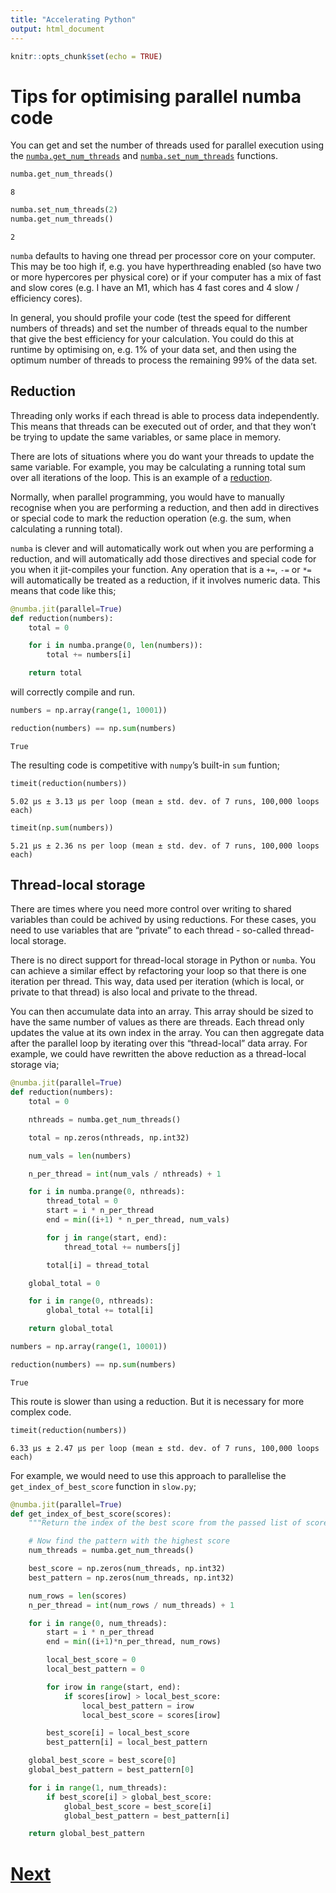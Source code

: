 ```yaml
---
title: "Accelerating Python"
output: html_document
---
```


```r
knitr::opts_chunk$set(echo = TRUE)
```

# Tips for optimising parallel numba code

You can get and set the number of threads used for parallel execution
using the
[`numba.get_num_threads`](https://numba.readthedocs.io/en/stable/user/threading-layer.html#numba.get_num_threads) and
[`numba.set_num_threads`](https://numba.readthedocs.io/en/stable/user/threading-layer.html#numba.set_num_threads)
functions.

```python
numba.get_num_threads()
```

```
8
```

```python
numba.set_num_threads(2)
numba.get_num_threads()
```

```
2
```

`numba` defaults to having one thread per processor core on your computer.
This may be too high if, e.g. you have hyperthreading enabled (so have
two or more hypercores per physical core) or if your computer has a mix
of fast and slow cores (e.g. I have an M1, which has 4 fast cores and
4 slow / efficiency cores).

In general, you should profile your code (test the speed for different
numbers of threads) and set the number of threads equal to the number
that give the best efficiency for your calculation. You could do this
at runtime by optimising on, e.g. 1% of your data set, and then using the optimum
number of threads to process the remaining 99% of the data set.

## Reduction

Threading only works if each thread is able to process data independently.
This means that threads can be executed out of order, and that they won't
be trying to update the same variables, or same place in memory.

There are lots of situations where you do want your threads to update
the same variable. For example, you may be calculating a running total
sum over all iterations of the loop. This is an example of a
[reduction](https://chryswoods.com/parallel_python/reduce.html).

Normally, when parallel programming, you would have to manually recognise
when you are performing a reduction, and then add in directives or
special code to mark the reduction operation (e.g. the sum, when
calculating a running total).

`numba` is clever and will automatically work out when you are performing
a reduction, and will automatically add those directives and special
code for you when it jit-compiles your function. Any operation that
is a `+=`, `-=` or `*=` will automatically be treated as a reduction,
if it involves numeric data. This means that code like this;

```python
@numba.jit(parallel=True)
def reduction(numbers):
    total = 0

    for i in numba.prange(0, len(numbers)):
        total += numbers[i]

    return total
```

will correctly compile and run.

```python
numbers = np.array(range(1, 10001))

reduction(numbers) == np.sum(numbers)
```

```
True
```

The resulting code is competitive with `numpy`'s built-in `sum` funtion;

```python
timeit(reduction(numbers))
```

```
5.02 µs ± 3.13 µs per loop (mean ± std. dev. of 7 runs, 100,000 loops each)
```

```python
timeit(np.sum(numbers))
```

```
5.21 µs ± 2.36 ns per loop (mean ± std. dev. of 7 runs, 100,000 loops each)
```

## Thread-local storage

There are times where you need more control over writing to shared variables
than could be achived by using reductions. For these cases, you need to
use variables that are "private" to each thread - so-called thread-local storage.

There is no direct support for thread-local storage in Python or `numba`.
You can achieve a similar effect by refactoring your loop so that there
is one iteration per thread. This way, data used per iteration (which is
local, or private to that thread) is also local and private to the thread.

You can then accumulate data into an array. This array should be sized
to have the same number of values as there are threads. Each thread only
updates the value at its own index in the array. You can then aggregate
data after the parallel loop by iterating over this "thread-local" data
array. For example, we could have rewritten the above reduction as
a thread-local storage via;

```python

@numba.jit(parallel=True)
def reduction(numbers):
    total = 0

    nthreads = numba.get_num_threads()

    total = np.zeros(nthreads, np.int32)

    num_vals = len(numbers)

    n_per_thread = int(num_vals / nthreads) + 1

    for i in numba.prange(0, nthreads):
        thread_total = 0
        start = i * n_per_thread
        end = min((i+1) * n_per_thread, num_vals)

        for j in range(start, end):
            thread_total += numbers[j]

        total[i] = thread_total

    global_total = 0

    for i in range(0, nthreads):
        global_total += total[i]

    return global_total
```

```python
numbers = np.array(range(1, 10001))

reduction(numbers) == np.sum(numbers)
```

```
True
```

This route is slower than using a reduction. But it is necessary for
more complex code.

```python
timeit(reduction(numbers))
```

```
6.33 µs ± 2.47 µs per loop (mean ± std. dev. of 7 runs, 100,000 loops each)
```

For example, we would need to use this approach to parallelise the
`get_index_of_best_score` function in `slow.py`;

```python
@numba.jit(parallel=True)
def get_index_of_best_score(scores):
    """Return the index of the best score from the passed list of scores"""

    # Now find the pattern with the highest score
    num_threads = numba.get_num_threads()

    best_score = np.zeros(num_threads, np.int32)
    best_pattern = np.zeros(num_threads, np.int32)

    num_rows = len(scores)
    n_per_thread = int(num_rows / num_threads) + 1

    for i in range(0, num_threads):
        start = i * n_per_thread
        end = min((i+1)*n_per_thread, num_rows)

        local_best_score = 0
        local_best_pattern = 0

        for irow in range(start, end):
            if scores[irow] > local_best_score:
                local_best_pattern = irow
                local_best_score = scores[irow]

        best_score[i] = local_best_score
        best_pattern[i] = local_best_pattern

    global_best_score = best_score[0]
    global_best_pattern = best_pattern[0]

    for i in range(1, num_threads):
        if best_score[i] > global_best_score:
            global_best_score = best_score[i]
            global_best_pattern = best_pattern[i]

    return global_best_pattern
```

# [Next](cython.html)

